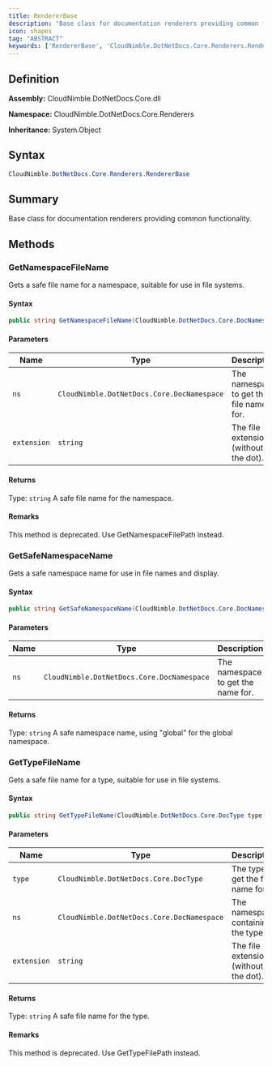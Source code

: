 ```yaml
---
title: RendererBase
description: "Base class for documentation renderers providing common functionality."
icon: shapes
tag: "ABSTRACT"
keywords: ['RendererBase', 'CloudNimble.DotNetDocs.Core.Renderers.RendererBase', 'CloudNimble.DotNetDocs.Core.Renderers', 'class', 'System.Object']
---
```


## Definition

**Assembly:** CloudNimble.DotNetDocs.Core.dll

**Namespace:** CloudNimble.DotNetDocs.Core.Renderers

**Inheritance:** System.Object

## Syntax

```csharp
CloudNimble.DotNetDocs.Core.Renderers.RendererBase
```

## Summary

Base class for documentation renderers providing common functionality.

## Methods

### GetNamespaceFileName

Gets a safe file name for a namespace, suitable for use in file systems.

#### Syntax

```csharp
public string GetNamespaceFileName(CloudNimble.DotNetDocs.Core.DocNamespace ns, string extension)
```

#### Parameters

| Name | Type | Description |
|------|------|-------------|
| `ns` | `CloudNimble.DotNetDocs.Core.DocNamespace` | The namespace to get the file name for. |
| `extension` | `string` | The file extension (without the dot). |

#### Returns

Type: `string`
A safe file name for the namespace.

#### Remarks

This method is deprecated. Use GetNamespaceFilePath instead.

### GetSafeNamespaceName

Gets a safe namespace name for use in file names and display.

#### Syntax

```csharp
public string GetSafeNamespaceName(CloudNimble.DotNetDocs.Core.DocNamespace ns)
```

#### Parameters

| Name | Type | Description |
|------|------|-------------|
| `ns` | `CloudNimble.DotNetDocs.Core.DocNamespace` | The namespace to get the name for. |

#### Returns

Type: `string`
A safe namespace name, using "global" for the global namespace.

### GetTypeFileName

Gets a safe file name for a type, suitable for use in file systems.

#### Syntax

```csharp
public string GetTypeFileName(CloudNimble.DotNetDocs.Core.DocType type, CloudNimble.DotNetDocs.Core.DocNamespace ns, string extension)
```

#### Parameters

| Name | Type | Description |
|------|------|-------------|
| `type` | `CloudNimble.DotNetDocs.Core.DocType` | The type to get the file name for. |
| `ns` | `CloudNimble.DotNetDocs.Core.DocNamespace` | The namespace containing the type. |
| `extension` | `string` | The file extension (without the dot). |

#### Returns

Type: `string`
A safe file name for the type.

#### Remarks

This method is deprecated. Use GetTypeFilePath instead.

